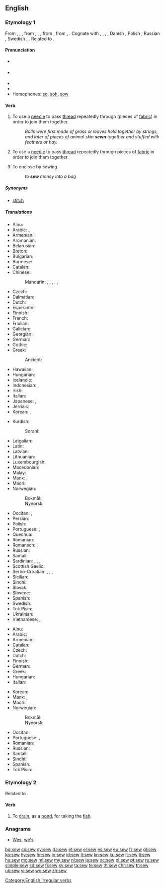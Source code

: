 ==English==

===Etymology 1===
From {{etyl|enm|en}} {{term|sewen|lang=enm}}, {{term|seowen|lang=enm}}, {{term|sowen|lang=enm}}, from {{etyl|ang|en}} {{m|ang|sīwian}}, {{m|ang|sēowian}}, {{m|ang|sēowan||to sew, mend, patch, knit together, link, unite}}, from {{etyl|gem-pro|en}} {{m|gem-pro|*siwjaną||to sew}}, from {{etyl|ine-pro|en}} {{m|ine-pro|*sīw-||to sew}}, {{m|ine-pro|*syuh₁-}}. Cognate with {{etyl|sco|-}} {{term|sew||to sew|lang=sco}}, {{etyl|frr|-}} {{term|saie|lang=frr}}, {{term|sei||to sew|lang=frr}}, {{etyl|stq|-}} {{term|säie||to sew|lang=stq}}, Danish {{term|sy|lang=da}}, Polish {{term|szyć|lang=pl}}, Russian {{term|шить|lang=ru}}, Swedish {{term|sy|lang=sv}}, {{etyl|la|-}} {{term|suō|lang=la}}. Related to {{l|en|seam}}.

====Pronunciation====
* {{a|UK}} {{IPA|/səʊ/}}
* {{a|US}} {{IPA|/soʊ/}}
* {{audio|en-us-sew.ogg|Audio (US)|lang=en}}
* {{rhymes|əʊ}}
* Homophones: [[so]], [[soh]], [[sow]] {{qualifier|sense 2}}

====Verb====
{{en-verb|sews|sewing|sewed|'''[[sewn]]''' ''or'' '''[[sewed]]''' or (''obsolete'') [[sewen]]}}

# {{context|transitive|lang=en}} To use a [[needle]] to pass [[thread]] repeatedly through (pieces of [[fabric]]) in order to join them together.
#: ''Balls were first made of grass or leaves held together by strings, and later of pieces of animal skin '''sewn''' together and stuffed with feathers or hay.''
# {{context|intransitive|lang=en}} To use a [[needle]] to pass [[thread]] repeatedly through pieces of [[fabric]] in order to join them together.
# {{context|transitive|lang=en}} To enclose by sewing.
#: ''to '''sew''' money into a bag''

=====Synonyms=====
* [[stitch]]

=====Translations=====
{{trans-top|(transitive) use a needle}}
* Ainu: {{t|ain|ケメィキ|tr=kemeyki}}
* Arabic: {{t+|ar|خيط|tr=xáyyaṭa}}, {{t|ar|قطب|tr=qáṭṭaba}}
* Armenian: {{t|hy|կարել|tr=karel}}
* Aromanian: {{t|rup|cos}}
* Belarusian: {{t|be|шыць|sc=Cyrl}}
* Breton: {{t+|br|gwriat}}
* Bulgarian: {{t+|bg|ши́я|sc=Cyrl}}
* Burmese: {{t+|my|ချုပ်|tr=chok|sc=Mymr}}
* Catalan: {{t+|ca|cosir}}
* Chinese:
*: Mandarin: {{t+|cmn|縫|sc=Hani}}, {{t+|cmn|缝|tr=féng|sc=Hani}}, {{t+|cmn|縫製|sc=Hani}}, {{t+|cmn|缝制|tr=féngzhì|sc=Hani}}, {{t|cmn|縫紉|sc=Hani}}, {{t+|cmn|缝纫|tr=féngrèn|sc=Hani}}
* Czech: {{t+|cs|šít}}
* Dalmatian: {{t|dlm|coser}}
* Dutch: {{t+|nl|naaien}}
* Esperanto: {{t+|eo|kudri}}
* Finnish: {{t+|fi|ommella}}
* French: {{t+|fr|coudre}}
* Friulian: {{t|fur|cusî}}
* Galician: {{t+|gl|coser}}
* Georgian: {{t|ka|კერვა|tr=kerva|sc=Geor}}
* German: {{t+|de|nähen}}
* Gothic: {{t|got|𐍃𐌹𐌿𐌾𐌰𐌽|sc=Goth|tr=siujan}}
* Greek: {{t+|el|ράβω|sc=Grek}}
*: Ancient: {{t|grc|ῥάπτω|sc=polytonic}}
* Hawaiian: {{t|haw|humuhumu}}
* Hungarian: {{t+|hu|varr}}
* Icelandic: {{t+|is|sauma}}
* Indonesian: {{t+|id|jahit}}, {{t+|id|jahit|alt=menjahit}}
* Irish: {{t|ga|fuaigh}}
* Italian: {{t+|it|cucire}}
* Japanese: {{t+|ja|縫う|tr=ぬう, nuu|sc=Jpan}}, {{t|ja|縫製|tr=ほうせいする, hōsei-suru|alt=縫製する|sc=Jpan}}
* Jèrriais: {{t|roa-jer|couôtre}}
* Korean: {{t+|ko|깁다|tr=gipda|sc=Kore}}, {{t+|ko|꿰매다|tr=kkwemaeda|sc=Kore}}
{{trans-mid}}
* Kurdish:
*: Sorani: {{t|ku|دوورین}}
* Latgalian: {{t|ltg|šyut}}
* Latin: {{t+|la|suō}}
* Latvian: {{t|lv|šūt}}
* Lithuanian: {{t+|lt|siūti}}
* Luxembourgish: {{t|lb|bitzen}}
* Macedonian: {{t|mk|ши́е|sc=Cyrl}}
* Malay: {{t|ms|jahit}}
* Manx: {{t|gv|whaal}}, {{t|gv|fuaill}}
* Maori: {{t|mi|tuitui}}
* Norwegian:
*: Bokmål: {{t+|nb|sy}}
*: Nynorsk: {{t|nn|sy}}
* Occitan: {{t+|oc|cordurar}}, {{t+|oc|cóser}}
* Persian: {{t+|fa|دوختن|tr=duxtan|sc=fa-Arab}}
* Polish: {{t+|pl|szyć}}
* Portuguese: {{t+|pt|costurar}}, {{t+|pt|coser}}
* Quechua: {{t+|qu|siray}}
* Romanian: {{t+|ro|coase}}
* Romansch: {{t|rm|cuser}}, {{t|rm|cusir}}
* Russian: {{t+|ru|шить|tr=šitʹ|impf}}
* Santali: {{t|sat|ᱨᱳᱜ|tr=rok'|sc=Olck}}
* Sardinian: {{t|sc|cosie}}, {{t|sc|cosire}}, {{t|sc|cusiri}}, {{t|sc|cusire}}
* Scottish Gaelic: {{t|gd|fuaigheil}}
* Serbo-Croatian: {{t+|sh|šivati}}, {{t|sh|шивати}}, {{t+|sh|šiti}}, {{t|sh|шити}}
* Sicilian: {{t+|scn|cùsiri}}
* Sindhi: {{t|sd|سِبَڻُ}}
* Slovak: {{t|sk|šiť}}
* Slovene: {{t|sl|šiti}}
* Spanish: {{t+|es|coser}}
* Swedish: {{t+|sv|sy}}
* Tok Pisin: {{t|tpi|samapim}}
* Ukrainian: {{t|uk|ши́ти|sc=Cyrl}}
* Vietnamese: {{t+|vi|khâu}}, {{t+|vi|may}}
{{trans-bottom}}

{{trans-top|(intransitive) use a needle}}
* Ainu: {{t|ain|ケメィキ|tr=kemeyki}}
* Arabic: {{t+|ar|خاط|tr=xāṭa|sc=Arab}}
* Armenian: {{t|hy|կարել|tr=karel}}
* Catalan: {{t+|ca|cosir}}
* Czech: {{t+|cs|šít}}
* Dutch: {{t+|nl|naaien}}
* Finnish: {{t+|fi|ommella}}
* German: {{t+|de|nähen}}
* Greek: {{t+|el|ράβω|sc=Grek}}
* Hungarian: {{t+|hu|varr}}
* Italian: {{t+|it|cucire}}
{{trans-mid}}
* Korean: {{t+|ko|바느질하다|tr=baneujil-hada|sc=Kore}}
* Manx: {{t|gv|whaal}}, {{t|gv|fuaill}}
* Maori: {{t|mi|tuitui}}
* Norwegian: 
*: Bokmål: {{t+|nb|sy}}
*: Nynorsk: {{t|nn|sy}}
* Occitan: {{t+|oc|cóser}}
* Portuguese: {{t+|pt|costurar}}, {{t+|pt|coser}}
* Romanian: {{t+|ro|coase}}
* Russian: {{t+|ru|шить|tr=šitʹ|impf}}
* Santali: {{t|sat|ᱨᱳᱜ|tr=rok'|sc=Olck}}
* Sindhi: {{t|sd|سِبَڻُ}}
* Spanish: {{t+|es|coser}}
* Tok Pisin: {{t|tpi|samap}}
{{trans-bottom}}

===Etymology 2===
Related to {{term|sewer|lang=en||a drain}}.

====Verb====
{{en-verb}}

# {{context|obsolete|transitive|lang=en}} To [[drain]], as a [[pond]], for taking the [[fish]].
#: {{rfquotek|Tusser}}

{{Webster 1913}}

===Anagrams===
* [[Wes#English|Wes]], [[we's#English|we's]]

[[Category:English irregular verbs]]

[[bg:sew]]
[[cs:sew]]
[[cy:sew]]
[[da:sew]]
[[et:sew]]
[[el:sew]]
[[es:sew]]
[[eu:sew]]
[[fr:sew]]
[[gl:sew]]
[[ko:sew]]
[[hy:sew]]
[[hr:sew]]
[[io:sew]]
[[id:sew]]
[[it:sew]]
[[kn:sew]]
[[ku:sew]]
[[lt:sew]]
[[li:sew]]
[[hu:sew]]
[[mg:sew]]
[[ml:sew]]
[[my:sew]]
[[nl:sew]]
[[ja:sew]]
[[oc:sew]]
[[pl:sew]]
[[pt:sew]]
[[ru:sew]]
[[simple:sew]]
[[sd:sew]]
[[fi:sew]]
[[sv:sew]]
[[ta:sew]]
[[te:sew]]
[[th:sew]]
[[chr:sew]]
[[tr:sew]]
[[uk:sew]]
[[vi:sew]]
[[wo:sew]]
[[zh:sew]]